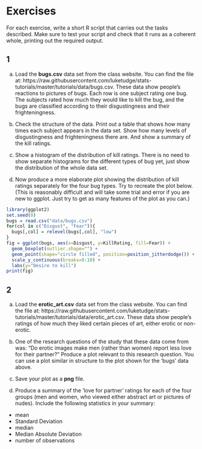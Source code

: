 # Exercises

For each exercise, write a short R script that carries out the tasks described. Make sure to test your script and check that it runs as a coherent whole, printing out the required output.

## 1

a. Load the **bugs.csv** data set from the class website. You can find the file at: https://raw.githubusercontent.com/luketudge/stats-tutorials/master/tutorials/data/bugs.csv. These data show people's reactions to pictures of bugs. Each row is one subject rating one bug. The subjects rated how much they would like to kill the bug, and the bugs are classified according to their disgustingness and their frighteningness.

b. Check the structure of the data. Print out a table that shows how many times each subject appears in the data set. Show how many levels of disgustingness and frighteningness there are. And show a summary of the kill ratings.

c. Show a histogram of the distribution of kill ratings. There is no need to show separate histograms for the different types of bug yet, just show the distribution of the whole data set.

d. Now produce a more elaborate plot showing the distribution of kill ratings separately for the four bug types. Try to recreate the plot below. (This is reasonably difficult and will take some trial and error if you are new to ggplot. Just try to get as many features of the plot as you can.)

```r
library(ggplot2)
set.seed(0)
bugs = read.csv("data/bugs.csv")
for(col in c("Disgust", "Fear")){
  bugs[,col] = relevel(bugs[,col], "low")
}
fig = ggplot(bugs, aes(x=Disgust, y=KillRating, fill=Fear)) +
  geom_boxplot(outlier.shape="") +
  geom_point(shape="circle filled", position=position_jitterdodge()) +
  scale_y_continuous(breaks=0:10) +
  labs(y="Desire to kill")
print(fig)
```

## 2

a. Load the **erotic_art.csv** data set from the class website. You can find the file at: https://raw.githubusercontent.com/luketudge/stats-tutorials/master/tutorials/data/erotic_art.csv. These data show people's ratings of how much they liked certain pieces of art, either erotic or non-erotic.

b. One of the research questions of the study that these data come from was: "Do erotic images make men (rather than women) report less love for their partner?" Produce a plot relevant to this research question. You can use a plot similar in structure to the plot shown for the 'bugs' data above.

c. Save your plot as a **png** file.

d. Produce a summary of the 'love for partner' ratings for each of the four groups (men and women, who viewed either abstract art or pictures of nudes). Include the following statistics in your summary:
* mean
* Standard Deviation
* median
* Median Absolute Deviation
* number of observations
